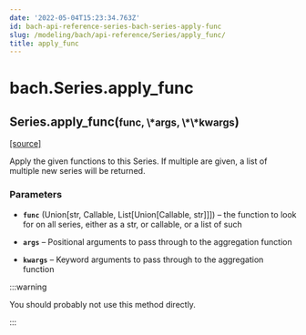 ```yaml
---
date: '2022-05-04T15:23:34.763Z'
id: bach-api-reference-series-bach-series-apply-func
slug: /modeling/bach/api-reference/Series/apply_func/
title: apply_func
---
```


# bach.Series.apply_func

<div className="method">

<h2 className="signature-method"><span className="additional-name">Series.</span><span className="name">apply_func(</span><small className="parameter-list"><span className="parameter" id="func">func</span>, <span className="parameter" id="*">\*args</span>, <span className="parameter" id="**">\*\*kwargs</span></small>)</h2>


&#8203;<span className="view-source">[[source]](https://github.com/objectiv/objectiv-analytics/blob/main/bach/bach/series/series.py)</span>

<div className="content">

Apply the given functions to this Series.
If multiple are given, a list of multiple new series will be returned.


### Parameters

* **`func`** (Union[str, Callable, List[Union[Callable, str]]]) – the function to look for on all series, either as a str, or callable,
or a list of such


* **`args`** – Positional arguments to pass through to the aggregation function


* **`kwargs`** – Keyword arguments to pass through to the aggregation function




:::warning

You should probably not use this method directly.


:::


</div>


</div>
